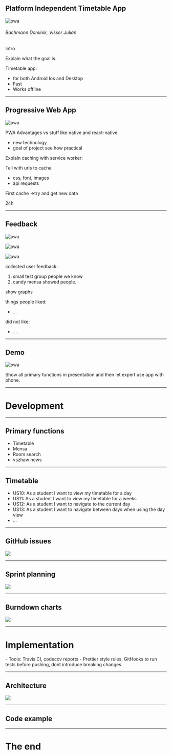 

<Head>
  <title>ZHAWo - Platform Independent Timetable App</title>
</Head>

## Platform Independent Timetable App

![pwa](./Assets/zhawoLogo.png)

###### Bachmann Dominik, Visser Julian

<Notes>
  
Intro

Explain what the goal is.

Timetable app:

- for both Android Ios and Desktop
- Fast
- Works offline

</Notes>

---

## Progressive Web App

![pwa](./Assets/pwa_explainV2.png)

<Notes>
  
PWA Advantages vs stuff like native and react-native

- new technology
- goal of project see how practical

Explain caching with service worker:

Tell with urls to cache

- css, font, images
- api requests

First cache ->try and get new data

24h

</Notes>

---

## Feedback

<div className="small">

![pwa](./Assets/bar_1.png)

![pwa](./Assets/bar_2.png)

![pwa](./Assets/bar_3.png)

</div>

<Notes>
  
collected user feedback:

1. small test group people we know
2. candy mensa showed people.

show graphs

things people liked:

- ...

did not like:

- ....

</Notes>

---

## Demo

<div className="big">

![pwa](./Assets/desktop_schedule.png)

</div>

<Notes>
  
Show all primary functions in presentation and then let expert use app with phone.

</Notes>

---

# Development

---

## Primary functions

- Timetable
- Mensa
- Room search
- vszhaw news

---

## Timetable

- US10: As a student I want to view my timetable for a day
- US11: As a student I want to view my timetable for a weeks
- US12: As a student I want to navigate to the current day
- US13: As a student I want to navigate between days when using the day view
- ...

---

## GitHub issues

![](./Assets/github_issues.png)

---

## Sprint planning

![](./Assets/github_sprints.png)

---

## Burndown charts

![](./Assets/sprint_burndown.png)

---

# Implementation

<Notes>
  - Tools: Travis CI, codecov reports - Prettier style rules, GitHooks to run
  tests before pushing, dont introduce breaking changes
</Notes>

---

## Architecture

![](./Assets/architecture.png)

---

## Code example

---

# The end
